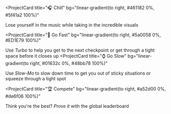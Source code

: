 

<ProjectCard
  title="🎧 Chill"
  bg="linear-gradient(to right, #461182 0%, #5f41a2 100%)"
>
  Lose yourself in the music while taking in the incredible visuals
</ProjectCard>


<ProjectCard
  title="🚀 Go Fast"
  bg="linear-gradient(to right, #5a0058 0%, #ED1E79 100%)"
>
  Use <i>Turbo</i> to help you get to the next checkpoint or get through a tight space before it closes up
</ProjectCard>
<ProjectCard
  title="⌚ Go Slow"
  bg="linear-gradient(to right, #01632c 0%, #48bb78 100%)"
>
  Use <i>Slow-Mo</i> to slow down time to get you out of sticky situations or squeeze through a tight spot
</ProjectCard>

<ProjectCard
  title="🏆 Compete"
  bg="linear-gradient(to right, #a52d00 0%, #de6f06 100%)"
>
  Think you're the best? <i>Prove it</i> with the global leaderboard
</ProjectCard>
